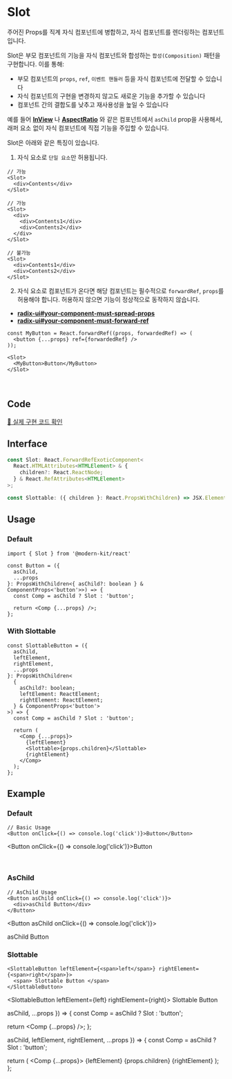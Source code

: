 
# Slot

주어진 Props를 직계 자식 컴포넌트에 병합하고, 자식 컴포넌트를 렌더링하는 컴포넌트입니다.

Slot은 부모 컴포넌트의 기능을 자식 컴포넌트와 합성하는 `합성(Composition)` 패턴을 구현합니다. 이를 통해:

- 부모 컴포넌트의 `props`, `ref`, `이벤트 핸들러` 등을 자식 컴포넌트에 전달할 수 있습니다
- 자식 컴포넌트의 구현을 변경하지 않고도 새로운 기능을 추가할 수 있습니다
- 컴포넌트 간의 결합도를 낮추고 재사용성을 높일 수 있습니다

예를 들어 **[InView](https://modern-agile-team.github.io/modern-kit/docs/react/components/InView)** 나 **[AspectRatio](https://modern-agile-team.github.io/modern-kit/docs/react/components/AspectRatio)** 와 같은 컴포넌트에서 `asChild` prop을 사용해서, 래퍼 요소 없이 자식 컴포넌트에 직접 기능을 주입할 수 있습니다.

Slot은 아래와 같은 특징이 있습니다.
1. 자식 요소로 `단일 요소`만 허용됩니다.
```tsx title="typescript"
// 가능
<Slot>
  <div>Contents</div>
</Slot>

// 가능
<Slot>
  <div>
    <div>Contents1</div>
    <div>Contents2</div>
  </div>
</Slot>
```

```tsx title="typescript"
// 불가능
<Slot>
  <div>Contents1</div>
  <div>Contents2</div>
</Slot>
```

2. 자식 요소로 컴포넌트가 온다면 해당 컴포넌트는 필수적으로 `forwardRef`, `props`를 허용해야 합니다. 허용하지 않으면 기능이 정상적으로 동작하지 않습니다.
- **[radix-ui#your-component-must-spread-props](https://www.radix-ui.com/primitives/docs/guides/composition#your-component-must-spread-props)**
- **[radix-ui#your-component-must-forward-ref](https://www.radix-ui.com/primitives/docs/guides/composition#your-component-must-forward-ref)**
```tsx title="typescript"
const MyButton = React.forwardRef((props, forwardedRef) => (
  <button {...props} ref={forwardedRef} />
));

<Slot>
  <MyButton>Button</MyButton>
</Slot>
```

<br />

## Code
[🔗 실제 구현 코드 확인](https://github.com/modern-agile-team/modern-kit/blob/main/packages/react/src/components/Slot/index.tsx)

## Interface
```ts title="typescript"
const Slot: React.ForwardRefExoticComponent<
  React.HTMLAttributes<HTMLElement> & {
    children?: React.ReactNode;
  } & React.RefAttributes<HTMLElement>
>;
```
```ts title="typescript"
const Slottable: ({ children }: React.PropsWithChildren) => JSX.Element;
```

## Usage
### Default
```tsx title="typescript"
import { Slot } from '@modern-kit/react'

const Button = ({
  asChild,
  ...props
}: PropsWithChildren<{ asChild?: boolean } & ComponentProps<'button'>>) => {
  const Comp = asChild ? Slot : 'button';

  return <Comp {...props} />;
};
```

### With Slottable
```tsx title='typescript'
const SlottableButton = ({
  asChild,
  leftElement,
  rightElement,
  ...props
}: PropsWithChildren<
  {
    asChild?: boolean;
    leftElement: ReactElement;
    rightElement: ReactElement;
  } & ComponentProps<'button'>
>) => {
  const Comp = asChild ? Slot : 'button';

  return (
    <Comp {...props}>
      {leftElement}
      <Slottable>{props.children}</Slottable>
      {rightElement}
    </Comp>
  );
};
```

## Example
### Default
```tsx title="typescript"
// Basic Usage
<Button onClick={() => console.log('click')}>Button</Button>
```

<Button onClick={() => console.log('click')}>Button</Button>

<br />

### AsChild
```tsx title="typescript"
// AsChild Usage
<Button asChild onClick={() => console.log('click')}>
  <div>asChild Button</div>
</Button>
```

<Button asChild onClick={() => console.log('click')}>
  <div>asChild Button</div>
</Button>


### Slottable
```tsx title="typescript"
<SlottableButton leftElement={<span>left</span>} rightElement={<span>right</span>}>
  <span> Slottable Button </span>
</SlottableButton>
```

<SlottableButton leftElement={<span>left</span>} rightElement={<span>right</span>}>
  <span> Slottable Button </span>
</SlottableButton>

  asChild,
  ...props
}) => {
  const Comp = asChild ? Slot : 'button';

  return <Comp {...props} />;
};

  asChild,
  leftElement,
  rightElement,
  ...props
}) => {
  const Comp = asChild ? Slot : 'button';

  return (
    <Comp {...props}>
      {leftElement}
      <Slottable>{props.children}</Slottable>
      {rightElement}
    </Comp>
  );
};